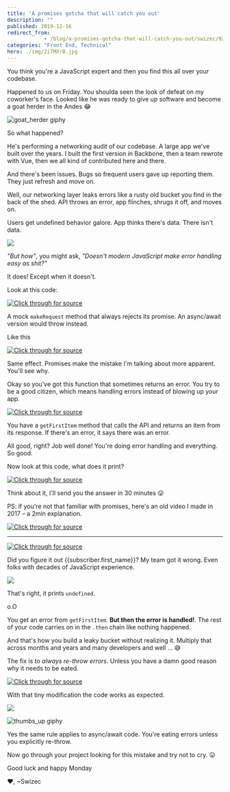 ```yaml
---
title: 'A promises gotcha that will catch you out'
description: ""
published: 2019-12-16
redirect_from: 
            - /blog/a-promises-gotcha-that-will-catch-you-out/swizec/9261
categories: "Front End, Technical"
hero: ./img/2i7MXrB.jpg
---
```

You think you&#x27;re a JavaScript expert and then you find this all over your codebase.





Happened to us on Friday. You shoulda seen the look of defeat on my coworker&#x27;s face. Looked like he was ready to give up software and become a goat herder in the Andes 😂



![goat_herder giphy](./img/media-Z2wkLVzjpM784-giphy.gif)



So what happened?



He&#x27;s performing a networking audit of our codebase. A large app we&#x27;ve built over the years. I built the first version in Backbone, then a team rewrote with Vue, then we all kind of contributed here and there.



And there&#x27;s been issues. Bugs so frequent users gave up reporting them. They just refresh and move on.



Well, our networking layer leaks errors like a rusty old bucket you find in the back of the shed. API throws an error, app flinches, shrugs it off, and moves on.



Users get undefined behavior galore. App thinks there&#x27;s data. There isn&#x27;t data.



![](./img/2i7MXrB.jpg)



_&quot;But how&quot;_, you might ask, _&quot;Doesn&#x27;t modern JavaScript make error handling easy as shit?&quot;_



It does! Except when it doesn&#x27;t.



Look at this code:



[![Click through for source](./img/techletter.app-screenshot-1576516610434.png)](https://carbon.now.sh/?bg=rgba(255,255,255,1)&amp;t=seti&amp;l=javascript&amp;ds=true&amp;wc=true&amp;wa=true&amp;pv=48px&amp;ph=32px&amp;ln=false&amp;code=function%20makeRequest()%20%7B%0A%09return%20new%20Promise((resolve%2C%20reject)%20%3D%3E%20%7B%0A%09%09reject(%22Something%20went%20wrong%22)%0A%09%7D)%0A%7D)



A mock `makeRequest` method that always rejects its promise. An async/await version would throw instead.



Like this



[![Click through for source](./img/techletter.app-screenshot-1576516608665.png)](https://carbon.now.sh/?bg=rgba(255,255,255,1)&amp;t=seti&amp;l=javascript&amp;ds=true&amp;wc=true&amp;wa=true&amp;pv=48px&amp;ph=32px&amp;ln=false&amp;code=async%20function%20makeRequest()%20%7B%0A%09throw%20new%20Error(%22Something%20went%20wrong%22)%0A%7D)



Same effect. Promises make the mistake I&#x27;m talking about more apparent. You&#x27;ll see why.



Okay so you&#x27;ve got this function that sometimes returns an error. You try to be a good citizen, which means handling errors instead of blowing up your app.



[![Click through for source](./img/techletter.app-screenshot-1576516610370.png)](https://carbon.now.sh/?bg=rgba(255,255,255,1)&amp;t=seti&amp;l=javascript&amp;ds=true&amp;wc=true&amp;wa=true&amp;pv=48px&amp;ph=32px&amp;ln=false&amp;code=function%20getFirstItem()%20%7B%0A%09return%20makeRequest()%0A%09%09.then(response%20%3D%3E%20%7B%0A%09%09%09return%20response.data%5B0%5D%0A%09%09%7D)%0A%09%09.catch(error%20%3D%3E%20%7B%0A%09%09%09console.error(%22There%20was%20an%20error!%22%2C%20error)%0A%09%09%7D)%0A%7D)



You have a `getFirstItem` method that calls the API and returns an item from its response. If there&#x27;s an error, it says there was an error.



All good, right? Job well done! You&#x27;re doing error handling and everything. So good.



Now look at this code, what does it print?



[![Click through for source](./img/techletter.app-screenshot-1576516610299.png)](https://carbon.now.sh/?bg=rgba(255,255,255,1)&amp;t=seti&amp;l=javascript&amp;ds=true&amp;wc=true&amp;wa=true&amp;pv=48px&amp;ph=32px&amp;ln=false&amp;code=function%20printFirstItem()%20%7B%0A%09getFirstItem()%0A%09%09.then(item%20%3D%3E%20console.log(item))%0A%09%09.catch(error%20%3D%3E%20console.error(%22There%20was%20no%20item%22))%0A%7D)



Think about it, I&#x27;ll send you the answer in 30 minutes 😛



PS: if you&#x27;re not that familiar with promises, here&#x27;s an old video I made in 2017 – a 2min explanation.





[![Click through for source](./img/techletter.app-screenshot-1576516629907.png)](https://www.youtube.com/watch?v=KVYm0qC4b1Y)





* * *



[![Click through for source](./img/techletter.app-screenshot-1576516613487.png)](https://carbon.now.sh/?bg=rgba(255,255,255,1)&amp;t=seti&amp;l=javascript&amp;ds=true&amp;wc=true&amp;wa=true&amp;pv=48px&amp;ph=32px&amp;ln=false&amp;code=function%20printFirstItem()%20%7B%0A%09getFirstItem()%0A%09%09.then(item%20%3D%3E%20console.log(item))%0A%09%09.catch(error%20%3D%3E%20console.error(%22There%20was%20no%20item%22))%0A%7D)



Did you figure it out {{subscriber.first_name}}? My team got it wrong. Even folks with decades of JavaScript experience.



![](./img/BYgtzPO.png)



That&#x27;s right, it prints `undefined`.



o.O



You get an error from `getFirstItem`. **But then the error is handled!**. The rest of your code carries on in the `.then` chain like nothing happened.



And that&#x27;s how you build a leaky bucket without realizing it. Multiply that across months and years and many developers and well ... 😅



The fix is to _always re-throw errors_. Unless you have a damn good reason why it needs to be eated.



[![Click through for source](./img/techletter.app-screenshot-1576516608792.png)](https://carbon.now.sh/?bg=rgba(255,255,255,1)&amp;t=seti&amp;l=javascript&amp;ds=true&amp;wc=true&amp;wa=true&amp;pv=48px&amp;ph=32px&amp;ln=false&amp;code=function%20getFirstItem()%20%7B%0A%09return%20makeRequest()%0A%09%09.then(response%20%3D%3E%20%7B%0A%09%09%09return%20response.data%5B0%5D%0A%09%09%7D)%0A%09%09.catch(error%20%3D%3E%20%7B%0A%09%09%09console.error(%22There%20was%20an%20error!%22%2C%20error)%0A%09%09%09throw%20error%0A%09%09%7D)%0A%7D)



With that tiny modification the code works as expected.



![](./img/d89bP3j.png)



![thumbs_up giphy](./img/media-GCvktC0KFy9l6-giphy.gif)



Yes the same rule applies to async/await code. You&#x27;re eating errors unless you explicitly re-throw.



Now go through your project looking for this mistake and try not to cry. 😛



Good luck and happy Monday



❤️, ~Swizec